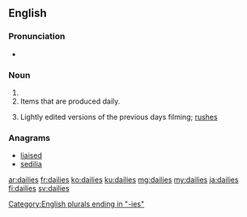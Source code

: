 ==English==

===Pronunciation===
* {{a|UK}} {{IPA|/ˈdeɪliːz/|lang=en}}

===Noun===
{{head|en|plural}}

# {{plural of|daily|lang=en}}
# Items that are produced daily.
# {{context|cinematography|lang=en}} Lightly edited versions of the previous days filming; [[rushes]]

===Anagrams===
* [[liaised#English|liaised]]
* [[sedilia#English|sedilia]]

[[Category:English plurals ending in "-ies"]]

[[ar:dailies]]
[[fr:dailies]]
[[ko:dailies]]
[[ku:dailies]]
[[mg:dailies]]
[[my:dailies]]
[[ja:dailies]]
[[fi:dailies]]
[[sv:dailies]]